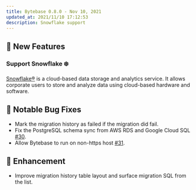 ```yaml
---
title: Bytebase 0.8.0 - Nov 10, 2021
updated_at: 2021/11/10 17:12:53
description: Snowflake support
---
```



## 🚀 New Features

### Support Snowflake ❄️

[Snowflake®](https://snowflake.com) is a cloud-based data storage and analytics service. It allows corporate users to store and analyze data using cloud-based hardware and software.

## 🐞 Notable Bug Fixes

- Mark the migration history as failed if the migration did fail.
- Fix the PostgreSQL schema sync from AWS RDS and Google Cloud SQL [#30](https://github.com/bytebase/bytebase/issues/30).
- Allow Bytebase to run on non-https host [#31](https://github.com/bytebase/bytebase/issues/31).

## 🎄 Enhancement

- Improve migration history table layout and surface migration SQL from the list.

<InstallUpgrade />
